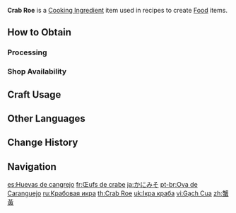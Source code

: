 {{Item Infobox
|id           = 100074
|image        = Item Crab Roe.png
|type         = Cooking Ingredients
|invCategory  = Materials
|description  = A delicacy specific to female crabs. A rare and prized ingredient that isn't quite to everyone's taste.
|quality      = 3
|source1      = [[Processing]]
|source2      = {{Sold By|Crab Roe}}
}}
'''Crab Roe''' is a [[Cooking Ingredient]] item used in recipes to create [[Food]] items.

==How to Obtain==
===Processing===
{{Recipe
|type = Processing
|Crab = 4
|time = 20
|sort = Crab
}}

===Shop Availability===
{{Shop Availability}}

==Craft Usage==
{{Craft Usage}}

==Other Languages==
{{Other Languages
|default_hidden = 1
|en      = Crab Roe
|zhs     = 蟹黄
|zhs_rm  = Xièhuáng
|zht     = 蟹黃
|zht_rm  = Xièhuáng
|ja      = かにみそ
|ja_rm   = Kanimiso
|ko      = 꽃게알
|es      = Huevas de cangrejo
|fr      = Œufs de crabe
|ru      = Крабовая икра
|th      = Crab Roe
|vi      = Gạch Cua
|de      = Krebsrogen
|id      = Crab Roe
|pt      = Ova de Caranguejo
|tr      = Yengeç Yumurtası
|it      = Uova di granchio
}}

==Change History==
{{Change History|1.0}}

==Navigation==
{{Material Navbox|type=Crafting Materials}}

[[es:Huevas de cangrejo]]
[[fr:Œufs de crabe]]
[[ja:かにみそ]]
[[pt-br:Ova de Caranguejo]]
[[ru:Крабовая икра]]
[[th:Crab Roe]]
[[uk:Ікра краба]]
[[vi:Gạch Cua]]
[[zh:蟹黃]]